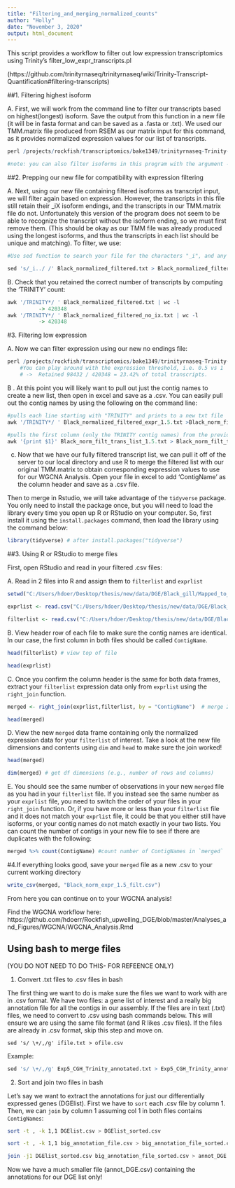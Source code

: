 ```yaml
---
title: "Filtering_and_merging_normalized_counts"
author: "Holly"
date: "November 3, 2020"
output: html_document
---
```


This script provides a workflow to filter out low expression transcriptomics using Trinity's filter_low_expr_transcripts.pl

(https://github.com/trinityrnaseq/trinityrnaseq/wiki/Trinity-Transcript-Quantification#filtering-transcripts)



##1. Filtering highest isoform

A. First, we will work from the command line to filter our transcripts based on highest(longest) isoform. Save the output from this function in a new file (it will be in fasta format and can be saved as a .fasta or .txt). We used our TMM.matrix file produced from RSEM as our matrix input for this command, as it provides normalized expression values for our list of transcripts.
```r
perl /projects/rockfish/transcriptomics/bake1349/trinityrnaseq-Trinity-v2.4.0/util/filter_low_expr_transcripts.pl --matrix ../All_DGE/matrix.TMM.EXPR.matrix --transcripts /projects/rockfish/transcriptomics/EXP11_ScarnSmel_fluct_gill/Copgil_mapping/Copgil_HMD_Trinity_FR.fasta --highest_iso_only --trinity_mode > Black_normalized_filtered.txt

#note: you can also filter isoforms in this program with the argument --min_pct_dom_iso <int> and it will filter isoforms based on  a minimum person of dominant isoform expression that you set (ex: 10%). This command is mutually exclusive with the other filter, so you use one or the other. 

```



##2. Prepping our new file for compatibility with expression filtering

A. Next, using our new file containing filtered isoforms as transcript input, we will filter again based on expression. However, the transcripts in this file still retain their _iX isoform endings, and the transcripts in our TMM.matrix file do not. Unfortunately this version of the program does not seem to be able to recognize the transcript without the isoform ending, so we must first remove them. (This should be okay as our TMM file was already produced using the longest isoforms, and thus the transcripts in each list should be unique and matching). To filter, we use: 
```r
#Use sed function to search your file for the characters "_i", and any numbers following - represented by the "..". Then replace these characters with a space, represented by the space between the last two slashes.

sed 's/_i../ /' Black_normalized_filtered.txt > Black_normalized_filtered_no_ix.txt
```

B. Check that you retained the correct number of transcripts by computing the 'TRINITY' count: 
```r
awk '/TRINITY*/ ' Black_normalized_filtered.txt | wc -l
          -> 420348
awk '/TRINITY*/ ' Black_normalized_filtered_no_ix.txt | wc -l
          -> 420348
```



#3. Filtering low expression

A. Now we can filter expression using our new no endings file:
```r
perl /projects/rockfish/transcriptomics/bake1349/trinityrnaseq-Trinity-v2.4.0/util/filter_low_expr_transcripts.pl --matrix ../All_DGE/matrix.TMM.EXPR.matrix --transcripts Black_normalized_filtered_no_ix.txt --min_expr_any 1.5 --trinity_mode > Black_normalized_filtered_expr_1.5.txt
    #You can play around with the expression threshold, i.e. 0.5 vs 1
    # ->  Retained 98432 / 420348 = 23.42% of total transcripts.
```

B . At this point you will likely want to pull out just the contig names to create a new list, then open in excel and save as a .csv. You can easily pull out the contig names by using the following on the command line:
```r
#pulls each line starting with "TRINITY" and prints to a new txt file
awk '/TRINITY*/ ' Black_normalized_filtered_expr_1.5.txt >Black_norm_filt_trans_list_1.5.txt

#pulls the first column (only the TRINITY contig names) from the previous file and prints them to a new file
awk '{print $1}' Black_norm_filt_trans_list_1.5.txt > Black_norm_filt_trans_1.5_list.txt
```


c. Now that we have our fully filtered transcript list, we can pull it off of the server to our local directory and use R to merge the filtered list with our original TMM.matrix to obtain corresponding expression values to use for our WGCNA Analysis. Open your file in excel to add 'ContigName' as the column header and save as a .csv file.

Then to merge in Rstudio, we will take advantage of the `tidyverse` package. You only need to install the package once, but you will need to load the library every time you open up R or RStudio on your computer. So, first install it using the `install.packages` command, then load the library using the command below:



```r

library(tidyverse) # after install.packages("tidyverse")

```



##3. Using R or RStudio to merge files


First, open RStudio and read in your filtered .csv files:



A. Read in 2 files into R and assign them to `filterlist` and `exprlist`

```r
setwd("C:/Users/hdoer/Desktop/thesis/new/data/DGE/Black_gill/Mapped_to_copper/WGCNA/")

exprlist <- read.csv("C:/Users/hdoer/Desktop/thesis/new/data/DGE/Black_gill/Mapped_to_copper/WGCNA/Black_gill_normalized_counts.csv")

filterlist <- read.csv("C:/Users/hdoer/Desktop/thesis/new/data/DGE/Black_gill/Mapped_to_copper/WGCNA/Black_norm_filt_trans_1.5_list.csv")

```


B. View header row of each file to make sure the contig names are identical. In our case, the first column in both files should be called `ContigName`.



```r

head(filterlist) # view top of file

head(exprlist)

```

C. Once you confirm the column header is the same for both data frames, extract your `filterlist` expression data only from `exprlist` using the `right_join` function.

```r

merged <- right_join(exprlist,filterlist, by = "ContigName")  # merge 2 files

head(merged)

```



D. View the new `merged` data frame containing only the normalized expression data for your `filterlist` of interest. Take a look at the new file dimensions and contents using `dim` and `head` to make sure the join worked!



```r

head(merged)

dim(merged) # get df dimensions (e.g., number of rows and columns)

```


E. You should see the same number of observations in your new `merged` file as you had in your `filterlist` file. If you instead see the same number as your `exprlist` file, you need to switch the order of your files in your `right_join` function. Or, if you have more or less than your `filterlist` file and it does not match your `exprlist` file, it could be that you either still have isoforms, or your contig names do not match exactly in your two lists. You can count the number of contigs in your new file to see if there are duplicates with the following:

```r

merged %>% count(ContigName) #count number of ContigNames in `merged`

```



#4.If everything looks good, save your `merged` file as a new .csv to your current working directory



```r

write_csv(merged, "Black_norm_expr_1.5_filt.csv")

```

From here you can continue on to your WGCNA analysis! 

Find the WGCNA workflow here: 
https://github.com/hdoerr/Rockfish_upwelling_DGE/blob/master/Analyses_and_Figures/WGCNA/WGCNA_Analysis.Rmd







## Using bash to merge files

(YOU DO NOT NEED TO DO THIS- FOR REFEENCE ONLY)



1. Convert .txt files to .csv files in bash



The first thing we want to do is make sure the files we want to work with are in .csv format. We have two files: a gene list of interest and a really big annotation file for all the contigs in our assembly. If the files are in text (.txt) files, we need to convert to .csv using bash commands below. This will ensure we are using the same file format (and R likes .csv files). If the files are already in .csv format, skip this step and move on.



`sed 's/ \+/,/g' ifile.txt > ofile.csv`



Example:

```r

sed 's/ \+/,/g' Exp5_CGH_Trinity_annotated.txt > Exp5_CGH_Trinity_annotated.csv

```

 

2. Sort and join two files in bash



Let's say we want to extract the annotations for just our differentially expressed genes (DGElist). First we have to `sort` each .csv file by column 1. Then, we can `join` by column 1 assuming col 1 in  both files contains `ContigNames`:



```bash

sort -t , -k 1,1 DGElist.csv > DGElist_sorted.csv

sort -t , -k 1,1 big_annotation_file.csv > big_annotation_file_sorted.csv

join -j1 DGElist_sorted.csv big_annotation_file_sorted.csv > annot_DGE.csv

```

 

Now we have a much smaller file (annot_DGE.csv) containing the annotations for our DGE list only!
